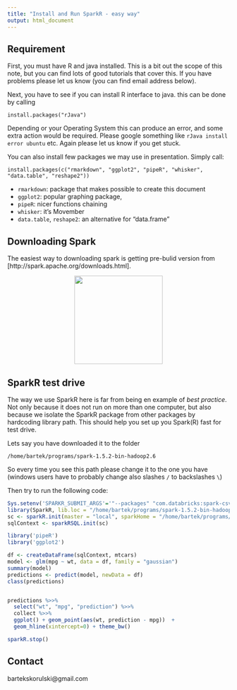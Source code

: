 ```yaml
---
title: "Install and Run SparkR - easy way"
output: html_document
---
```


## Requirement

First, you must have R and java installed. This is a bit 
out the scope of this note, but you can find lots of good tutorials that
cover this. If you have problems please let us know (you can find
email address below). 

Next, you have to see if you can install R interface to java. this can
be done by calling

```
install.packages("rJava")
```

Depending or your Operating System this can produce an error, and some
extra action would be required. Please google something like `rJava
install error ubuntu` etc. Again please let us know if you get stuck.


You can also install few packages we may use in presentation. Simply call:

```
install.packages(c("rmarkdown", "ggplot2", "pipeR", "whisker", "data.table", "reshape2"))
```

* `rmarkdown`: package that makes possible to create this document
* `ggplot2`: popular graphing package,
* `pipeR`: nicer functions chaining
* `whisker`: it's Movember
* `data.table`, `reshape2`: an alternative for "data.frame"

## Downloading Spark

The easiest way to downloading spark is getting pre-bulid version from
[http://spark.apache.org/downloads.html]. 

<center>

<img src="pic3.png" height="200px"/> 

</center>

## SparkR test drive

The way we use SparkR here is far from being en example of _best
practice_. Not only because it does not run on more than one computer,
but also because we isolate the SparkR package from other packages by
hardcoding library path. This should help you set up you Spark(R) fast
for test drive.

Lets say you have downloaded it to the folder

`/home/bartek/programs/spark-1.5.2-bin-hadoop2.6`

So every time you see this path please change it to the one you have
(windows users have to probably change also slashes `/` to backslashes `\`)


Then try to run the following code:
```r
Sys.setenv('SPARKR_SUBMIT_ARGS'='"--packages" "com.databricks:spark-csv_2.10:1.2.0" "sparkr-shell"')
library(SparkR, lib.loc = "/home/bartek/programs/spark-1.5.2-bin-hadoop2.6/R/lib/")
sc <- sparkR.init(master = "local", sparkHome = "/home/bartek/programs/spark-1.5.2-bin-hadoop2.6")
sqlContext <- sparkRSQL.init(sc)

library('pipeR')
library('ggplot2')

df <- createDataFrame(sqlContext, mtcars)
model <- glm(mpg ~ wt, data = df, family = "gaussian")
summary(model)
predictions <- predict(model, newData = df)
class(predictions)


predictions %>>%
  select("wt", "mpg", "prediction") %>>%
  collect %>>%
  ggplot() + geom_point(aes(wt, prediction - mpg))  +
  geom_hline(xintercept=0) + theme_bw()
```


```r
sparkR.stop()
```

## Contact

bartekskorulski@gmail.com
